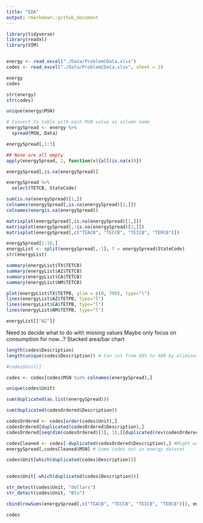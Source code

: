 ```yaml
---
title: "EDA"
output: rmarkdown::github_document
---
```


```r
library(tidyverse)
library(readxl)
library(VIM)


energy <- read_excel("./Data/ProblemCData.xlsx")
codes <- read_excel("./Data/ProblemCData.xlsx", sheet = 2)

energy
codes

str(energy)
str(codes)

unique(energy$MSN)

# Convert to table with each MSN value as column name
energySpread <- energy %>%
  spread(MSN, Data)

energySpread[,1:3]

## None are all empty
apply(energySpread, 2, function(x){all(is.na(x))})

energySpread[,is.na(energySpread)]

energySpread %>% 
  select(TETCB, StateCode)

sum(is.na(energySpread)[1,])
colnames(energySpread[,is.na(energySpread)[1,]])
colnames(energis.na(energySpread))

matrixplot(energySpread[,is.na(energySpread)[1,]])
matrixplot(energySpread[,!is.na(energySpread)[1,]])
matrixplot(energySpread[,c("TEACB", "TECCB", "TEICB", "TERCB")])

energySpread[1:10,]
energyList <- split(energySpread[,-1], f = energySpread$StateCode)
str(energyList)

summary(energyList$TX$TETCB)
summary(energyList$AZ$TETCB)
summary(energyList$CA$TETCB)
summary(energyList$NM$TETCB)

plot(energyList$TX$TETPB, ylim = c(0, 700), type="l")
lines(energyList$AZ$TETPB, type="l")
lines(energyList$CA$TETPB, type="l")
lines(energyList$NM$TETPB, type="l")

energyList[["AZ"]]
```

Need to decide what to do with missing values
Maybe only focus on consumption for now...?
Stacked area/bar chart 

```r
length(codes$Description)
length(unique(codes$Description)) # Can cut from 605 to 480 by eliminating duplicate

#codes$Unit[]

codes <- codes[codes$MSN %in% colnames(energySpread),]

unique(codes$Unit)

sum(duplicated(as.list(energySpread)))

sum(duplicated(codesOrdered$Description))

codesOrdered <- codes[order(codes$Unit),]
codesOrdered[duplicated(codesOrdered$Description),]
codesOrdered[seq(dim(codesOrdered)[1], 1),][duplicated(rev(codesOrdered$Description)),]

codesCleaned <- codes[-duplicated(codesOrdered$Description),] #Might want to check if duplicated units have 0 in one and value in other
energySpread[,codesCleaned$MSN] # Some codes not in energy dataset

codes$Unit[which(duplicated(codes$Description))]

  
codes$Unit[-which(duplicated(codes$Description))]

str_detect(codes$Unit, "dollars")
str_detect(codes$Unit, "Btu")

cbind(rowSums(energySpread[,c("TEACB", "TECCB", "TEICB", "TERCB")]), energySpread[,c("TETCB")])

codes
```

